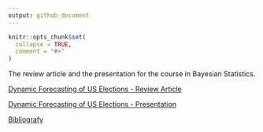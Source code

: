 ```yaml
---
output: github_document
---
```


<!-- README.md is generated from README.Rmd. Please edit that file -->
<!-- https://marcozanotti.github.io/election-forecasting-review/ -->

```r
knitr::opts_chunk$set(
  collapse = TRUE,
  comment = "#>"
)
```

The review article and the presentation for the course in Bayesian Statistics.  

[Dynamic Forecasting of US Elections - Review Article](https://marcozanotti.github.io/election-forecasting-review/review/elecforec_rev.pdf)  

[Dynamic Forecasting of US Elections - Presentation](https://marcozanotti.github.io/election-forecasting-review/presentation/elecforec_pres.pdf)  

[Bibliografy](https://github.com/marcozanotti/election-forecasting-review/tree/main/material)  